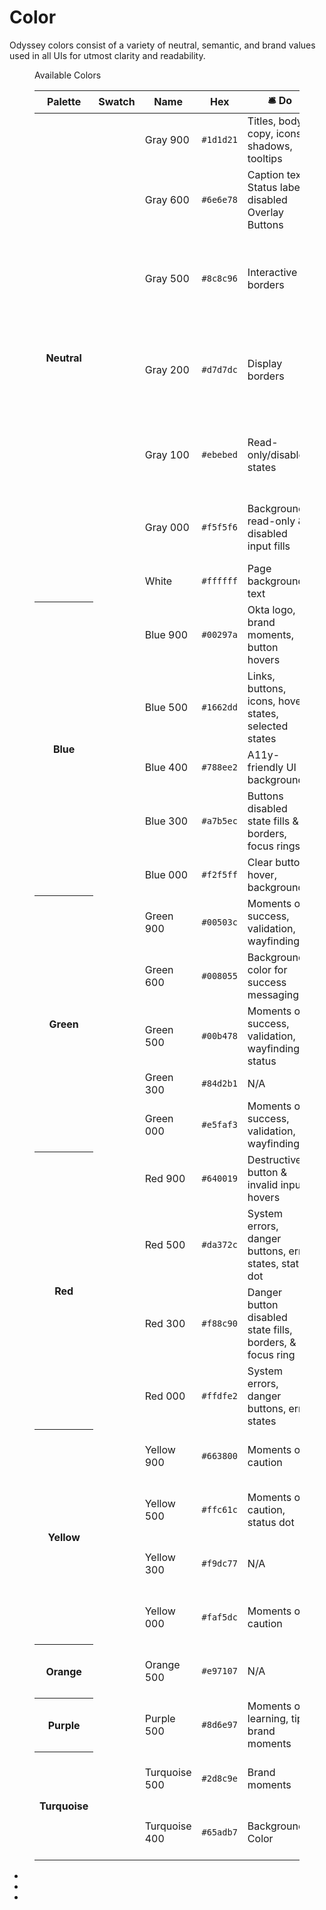 
<Meta title="Guidelines/Colors" />

# Color

Odyssey colors consist of a variety of neutral, semantic, and brand values used in all UIs for utmost clarity and readability.

<figure class="ods-table--figure">
  <figcaption class="ods-table--figcaption">Available Colors</figcaption>
  <table class="ods-table">
    <thead>
      <tr>
        <th scope="column">Palette</th>
        <th scope="column">Swatch</th>
        <th scope="column">Name</th>
        <th scope="column">Hex</th>
        <th scope="column">
          <span class="sample--emoji" aria-hidden="true">
            🛎️
          </span>
          Do
        </th>
        <th scope="column">
          <span class="sample--emoji" aria-hidden="true">
            🚫
          </span>
          Don't
        </th>
      </tr>
    </thead>
    <tbody>
      <tr>
        <th scope="row" rowspan="7">
          Neutral
        </th>
        <td class="is-sample-table-swatch">
          <span class="sample-color sample-color--gray-900"></span>
        </td>
        <td class="is-sample-table-token">Gray 900</td>
        <td>
          <code>#1d1d21</code>
        </td>
        <td>Titles, body copy, icons, shadows, tooltips</td>
        <td>Background colors, buttons, strokes</td>
      </tr>
      <tr>
        <td class="is-sample-table-swatch">
          <span class="sample-color sample-color--gray-600"></span>
        </td>
        <td class="is-sample-table-token">Gray 600</td>
        <td>
          <code>#6e6e78</code>
        </td>
        <td>Caption text, Status label, disabled Overlay Buttons</td>
        <td>Titles, body copy, borders, icons</td>
      </tr>
      <tr>
        <td class="is-sample-table-swatch">
          <span class="sample-color sample-color--gray-500"></span>
        </td>
        <td class="is-sample-table-token">Gray 500</td>
        <td>
          <code>#8c8c96</code>
        </td>
        <td>Interactive UI borders</td>
        <td>Non-interactive borders, titles, body copy, borders, icons</td>
      </tr>
      <tr>
        <td class="is-sample-table-swatch">
          <span class="sample-color sample-color--gray-200"></span>
        </td>
        <td class="is-sample-table-token">Gray 200</td>
        <td>
          <code>#d7d7dc</code>
        </td>
        <td>Display borders</td>
        <td>
          Interactive UI borders, background colors, buttons, titles, body copy
        </td>
      </tr>
      <tr>
        <td class="is-sample-table-swatch">
          <span class="sample-color sample-color--gray-100"></span>
        </td>
        <td class="is-sample-table-token">Gray 100</td>
        <td>
          <code>#ebebed</code>
        </td>
        <td>Read-only/disabled states</td>
        <td>Background colors, borders, buttons, titles, body copy</td>
      </tr>
      <tr>
        <td class="is-sample-table-swatch">
          <span class="sample-color sample-color--gray-000"></span>
        </td>
        <td class="is-sample-table-token">Gray 000</td>
        <td>
          <code>#f5f5f6</code>
        </td>
        <td>Backgrounds, read-only & disabled input fills</td>
        <td>Buttons, borders, titles, body copy, borders</td>
      </tr>
      <tr>
        <td class="is-sample-table-swatch">
          <span class="sample-color sample-color--white"></span>
        </td>
        <td class="is-sample-table-token">White</td>
        <td>
          <code>#ffffff</code>
        </td>
        <td>Page backgrounds, text</td>
        <td>Titles, body copy</td>
      </tr>
      <tr>
        <th scope="row" rowspan="5">
          Blue
        </th>
        <td class="is-sample-table-swatch">
          <span class="sample-color sample-color--blue-900"></span>
        </td>
        <td class="is-sample-table-token">Blue 900</td>
        <td>
          <code>#00297a</code>
        </td>
        <td>Okta logo, brand moments, button hovers</td>
        <td>Plain text</td>
      </tr>
      <tr>
        <td class="is-sample-table-swatch">
          <span class="sample-color sample-color--blue-500"></span>
        </td>
        <td class="is-sample-table-token">Blue 500</td>
        <td>
          <code>#1662dd</code>
        </td>
        <td>Links, buttons, icons, hover states, selected states</td>
        <td>Non-interactive UI</td>
      </tr>
      <tr>
        <td class="is-sample-table-swatch">
          <span class="sample-color sample-color--blue-400"></span>
        </td>
        <td class="is-sample-table-token">Blue 400</td>
        <td>
          <code>#788ee2</code>
        </td>
        <td>A11y-friendly UI backgrounds</td>
        <td>N/A</td>
      </tr>
      <tr>
        <td class="is-sample-table-swatch">
          <span class="sample-color sample-color--blue-300"></span>
        </td>
        <td class="is-sample-table-token">Blue 300</td>
        <td>
          <code>#a7b5ec</code>
        </td>
        <td>Buttons disabled state fills & borders, focus rings</td>
        <td>N/A</td>
      </tr>
      <tr>
        <td class="is-sample-table-swatch">
          <span class="sample-color sample-color--blue-000"></span>
        </td>
        <td class="is-sample-table-token">Blue 000</td>
        <td>
          <code>#f2f5ff</code>
        </td>
        <td>Clear button hover, backgrounds</td>
        <td>N/A</td>
      </tr>
      <tr>
        <th scope="row" rowspan="5">
          Green
        </th>
        <td class="is-sample-table-swatch">
          <span class="sample-color sample-color--green-900"></span>
        </td>
        <td class="is-sample-table-token">Green 900</td>
        <td>
          <code>#00503c</code>
        </td>
        <td>Moments of success, validation, wayfinding</td>
        <td>N/A</td>
      </tr>
      <tr>
        <td class="is-sample-table-swatch">
          <span class="sample-color sample-color--green-600"></span>
        </td>
        <td class="is-sample-table-token">Green 600</td>
        <td>
          <code>#008055</code>
        </td>
        <td>Background color for success messaging</td>
        <td>Headlines, body copy, fail states, buttons</td>
      </tr>
      <tr>
        <td class="is-sample-table-swatch">
          <span class="sample-color sample-color--green-500"></span>
        </td>
        <td class="is-sample-table-token">Green 500</td>
        <td>
          <code>#00b478</code>
        </td>
        <td>Moments of success, validation, wayfinding, status</td>
        <td>Headlines, body copy, fail states, buttons</td>
      </tr>
      <tr>
        <td class="is-sample-table-swatch">
          <span class="sample-color sample-color--green-300"></span>
        </td>
        <td class="is-sample-table-token">Green 300</td>
        <td>
          <code>#84d2b1</code>
        </td>
        <td>N/A</td>
        <td>N/A</td>
      </tr>
      <tr>
        <td class="is-sample-table-swatch">
          <span class="sample-color sample-color--green-000"></span>
        </td>
        <td class="is-sample-table-token">Green 000</td>
        <td>
          <code>#e5faf3</code>
        </td>
        <td>Moments of success, validation, wayfinding</td>
        <td>N/A</td>
      </tr>
      <tr>
        <th scope="row" rowspan="4">
          Red
        </th>
        <td class="is-sample-table-swatch">
          <span class="sample-color sample-color--red-900"></span>
        </td>
        <td class="is-sample-table-token">Red 900</td>
        <td>
          <code>#640019</code>
        </td>
        <td>Destructive button & invalid input hovers</td>
        <td>N/A</td>
      </tr>
      <tr>
        <td class="is-sample-table-swatch">
          <span class="sample-color sample-color--red-500"></span>
        </td>
        <td class="is-sample-table-token">Red 500</td>
        <td>
          <code>#da372c</code>
        </td>
        <td>System errors, danger buttons, error states, status dot</td>
        <td>N/A</td>
      </tr>
      <tr>
        <td class="is-sample-table-swatch">
          <span class="sample-color sample-color--red-300"></span>
        </td>
        <td class="is-sample-table-token">Red 300</td>
        <td>
          <code>#f88c90</code>
        </td>
        <td>Danger button disabled state fills, borders, & focus ring</td>
        <td>N/A</td>
      </tr>
      <tr>
        <td class="is-sample-table-swatch">
          <span class="sample-color sample-color--red-000"></span>
        </td>
        <td class="is-sample-table-token">Red 000</td>
        <td>
          <code>#ffdfe2</code>
        </td>
        <td>System errors, danger buttons, error states</td>
        <td>Headlines, body copy, links, buttons</td>
      </tr>
      <tr>
        <th scope="row" rowspan="4">
          Yellow
        </th>
        <td class="is-sample-table-swatch">
          <span class="sample-color sample-color--yellow-900"></span>
        </td>
        <td class="is-sample-table-token">Yellow 900</td>
        <td>
          <code>#663800</code>
        </td>
        <td>Moments of caution</td>
        <td>Headlines, body copy, links, buttons</td>
      </tr>
      <tr>
        <td class="is-sample-table-swatch">
          <span class="sample-color sample-color--yellow-500"></span>
        </td>
        <td class="is-sample-table-token">Yellow 500</td>
        <td>
          <code>#ffc61c</code>
        </td>
        <td>Moments of caution, status dot</td>
        <td>Headlines, body copy, links, buttons</td>
      </tr>
      <tr>
        <td class="is-sample-table-swatch">
          <span class="sample-color sample-color--yellow-300"></span>
        </td>
        <td class="is-sample-table-token">Yellow 300</td>
        <td>
          <code>#f9dc77</code>
        </td>
        <td>N/A</td>
        <td>Headlines, body copy, links, buttons</td>
      </tr>
      <tr>
        <td class="is-sample-table-swatch">
          <span class="sample-color sample-color--yellow-000"></span>
        </td>
        <td class="is-sample-table-token">Yellow 000</td>
        <td>
          <code>#faf5dc</code>
        </td>
        <td>Moments of caution</td>
        <td>Headlines, body copy, links, buttons</td>
      </tr>
      <tr>
        <th scope="row" rowspan="1">
          Orange
        </th>
        <td class="is-sample-table-swatch">
          <span class="sample-color sample-color--orange-500"></span>
        </td>
        <td class="is-sample-table-token">Orange 500</td>
        <td>
          <code>#e97107</code>
        </td>
        <td>N/A</td>
        <td>Headlines, body copy, links, buttons</td>
      </tr>
      <tr>
        <th scope="row" rowspan="1">
          Purple
        </th>
        <td class="is-sample-table-swatch">
          <span class="sample-color sample-color--purple-500"></span>
        </td>
        <td class="is-sample-table-token">Purple 500</td>
        <td>
          <code>#8d6e97</code>
        </td>
        <td>Moments of learning, tips, brand moments</td>
        <td>Headlines, body copy, links, buttons</td>
      </tr>
      <tr>
        <th scope="row" rowspan="2">
          Turquoise
        </th>
        <td class="is-sample-table-swatch">
          <span class="sample-color sample-color--turquoise-500"></span>
        </td>
        <td class="is-sample-table-token">Turquoise 500</td>
        <td>
          <code>#2d8c9e</code>
        </td>
        <td>Brand moments</td>
        <td>Headlines, body copy, links, buttons</td>
      </tr>
      <tr>
        <td class="is-sample-table-swatch">
          <span class="sample-color sample-color--turquoise-400"></span>
        </td>
        <td class="is-sample-table-token">Turquoise 400</td>
        <td>
          <code>#65adb7</code>
        </td>
        <td>Background Color</td>
        <td>Headlines, body copy, links, buttons</td>
      </tr>
    </tbody>
  </table>
</figure>

<ul class="sample--color-list">
  <li class="sample--color is-sample-purple-500"></li>
  <li class="sample--color is-sample-turquoise-500"></li>
  <li class="sample--color is-sample-orange-500"></li>
</ul>
